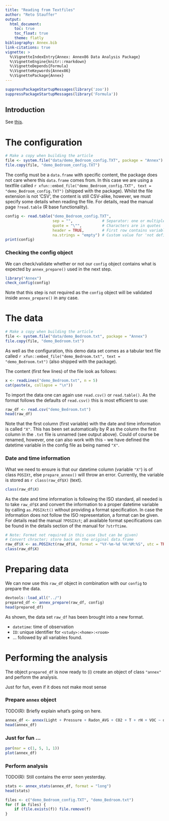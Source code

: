 ```yaml
---
title: "Reading from Textfiles"
author: "Reto Stauffer"
output:
  html_document:
    toc: true
    toc_float: true
    theme: flatly
bibliography: Annex.bib
link-citations: true
vignette: >
  %\VignetteIndexEntry{Annex: Annex86 Data Analysis Package}
  %\VignetteEngine{knitr::rmarkdown}
  %\VignetteDepends{Formula}
  %\VignetteKeywords{Annex86}
  %\VignettePackage{Annex}
---
```


```r
suppressPackageStartupMessages(library('zoo'))
suppressPackageStartupMessages(library('Formula'))
```

## Introduction

See [this](reading_xlsx.Rmd).

# The configuration

```r
# Make a copy when building the article
file <- system.file("data/demo_Bedroom_config.TXT", package = "Annex")
file.copy(file, "demo_Bedroom_config.TXT")
```

The config must be a `data.frame` with specific content,
the package does not care where this `data.frame` comes
from. In this case we are using a textfile 
called `r xfun::embed_file("demo_Bedroom_config.TXT", text = "demo_Bedroom_config.TXT")`
(shipped with the package). Whilst the file extension is not 'CSV', the
content is still CSV-alike, however, we must specify some details when reading
the file. For details, read the manual page `?read.table` (R base functionality).


```r
config <- read.table("demo_Bedroom_config.TXT",
                     sep = "",             # Separator: one or multiple spaces
                     quote = "\"",         # Characters are in quotes
                     header = TRUE,        # First row contains variable names
                     na.strings = "empty") # Custom value for 'not defined'
print(config)
```

### Checking the config object

We can check/validate whether or not our `config` object contains
what is expected by `annex_prepare()` used in the next step.

```r
library("Annex")
check_config(config)
```

Note that this step is not required as the `config` object will
be validated inside `annex_prepare()` in any case.


# The data

```r
# Make a copy when building the article
file <- system.file("data/demo_Bedroom.txt", package = "Annex")
file.copy(file, "demo_Bedroom.txt")
```

As well as the configuration, this demo data set comes as a 
tabular text file called `r xfun::embed_file("demo_Bedroom.txt", text = "demo_Bedroom.txt")`
(also shipped with the package).

The content (first few lines) of the file look as follows:

```r
x <- readLines("demo_Bedroom.txt", n = 5)
cat(paste(x, collapse = "\n"))
```

To import the data one can again use `read.csv()` or `read.table()`.
As the format follows the defaults of `read.csv()` this is most
efficient to use:

```r
raw_df <- read.csv("demo_Bedroom.txt")
head(raw_df)
```

Note that the first column (first variable) with the date and time
information is called `"X"`. This has been set automatically by _R_
as the column the first column in the `.txt` file is unnamed (see
output above). Could of course be renamed, however, one can also
work with this - we have defined the datetime variable in the config
file as being named `"X"`.

### Date and time information

What we need to ensure is that our datetime column (variable `"X"`)
is of class `POSIXt`, else `prepare_annex()` will throw an error.
Currently, the variable is stored as `r class(raw_df$X)` (text).

```r
class(raw_df$X)
```

As the date and time information is following the ISO standard,
all needed is to take `raw_df$X` and convert the information
to a proper datetime variable by calling `as.POSIXct()` without
providing a format specification. In case the information does
not follow the ISO representation, a format can be given.
For details read the manual `?POSIXct`; all available format
specifications can be found in the details section of the manual
for `?strftime`.

```r
# Note: Format not required in this case (but can be given)
# Convert chracter; store back on the original data.frame
raw_df$X <- as.POSIXct(raw_df$X, format = "%Y-%m-%d %H:%M:%S", utc = TRUE)
class(raw_df$X)
```

# Preparing data

We can now use this `raw_df` object in combination with our
`config` to prepare the data. 

```r
devtools::load_all("../")
prepared_df <- annex_prepare(raw_df, config)
head(prepared_df)
```

As shown, the data set `raw_df` has been brought into a new format.

* `datetime`: time of observation
* `ID`: unique identifier for `<study>:<home>:<room>`
* ... followed by all variables found.


# Performing the analysis

The object `prepared_df` is now ready to (i) create an object
of class `"annex"` and perform the analysis.

Just for fun, even if it does not make most sense

### Prepare `annex` object

TODO(R): Briefly explain what's going on here.

```r
annex_df <- annex(Light + Pressure + Radon_AVG + CO2 + T + rH + VOC ~ datetime | ID, data = prepared_df)
head(annex_df)
```

### Just for fun ...

```r
par(mar = c(1, 5, 1, 1))
plot(annex_df)
```

### Perform analysis

TODO(R): Still contains the error seen yesterday.

```r
stats <- annex_stats(annex_df, format = "long")
head(stats)
```


```r
files <- c("demo_Bedroom_config.TXT", "demo_Bedroom.txt")
for (f in files) {
    if (file.exists(f)) file.remove(f)
}
```







